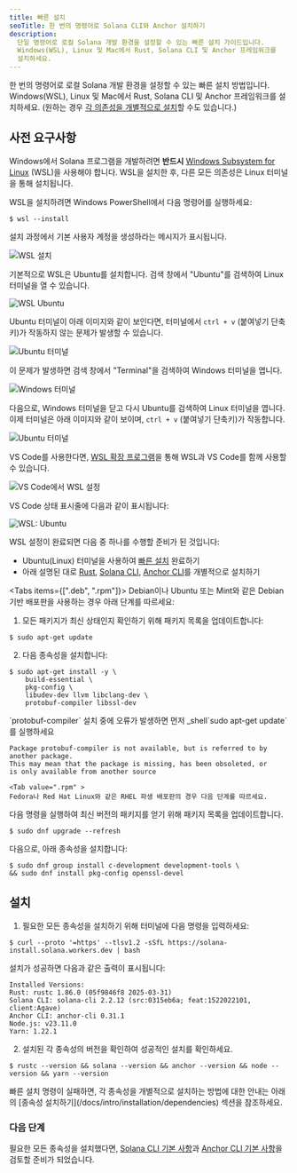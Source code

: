 ```yaml
---
title: 빠른 설치
seoTitle: 한 번의 명령어로 Solana CLI와 Anchor 설치하기
description:
  단일 명령어로 로컬 Solana 개발 환경을 설정할 수 있는 빠른 설치 가이드입니다.
  Windows(WSL), Linux 및 Mac에서 Rust, Solana CLI 및 Anchor 프레임워크를
  설치하세요.
---
```


한 번의 명령어로 로컬 Solana 개발 환경을 설정할 수 있는 빠른 설치 방법입니다.
Windows(WSL), Linux 및 Mac에서 Rust, Solana CLI 및 Anchor 프레임워크를
설치하세요. (원하는 경우
[각 의존성을 개별적으로 설치](/docs/intro/installation/dependencies)할 수도
있습니다.)

## 사전 요구사항

<Accordions>
<Accordion title="Windows">

Windows에서 Solana 프로그램을 개발하려면 **반드시**
[Windows Subsystem for Linux](https://learn.microsoft.com/en-us/windows/wsl/install)
(WSL)을 사용해야 합니다. WSL을 설치한 후, 다른 모든 의존성은 Linux 터미널을 통해
설치됩니다.

WSL을 설치하려면 Windows PowerShell에서 다음 명령어를 실행하세요:

```terminal
$ wsl --install
```

설치 과정에서 기본 사용자 계정을 생성하라는 메시지가 표시됩니다.

![WSL 설치](/assets/docs/intro/installation/wsl-install.png)

기본적으로 WSL은 Ubuntu를 설치합니다. 검색 창에서 "Ubuntu"를 검색하여 Linux
터미널을 열 수 있습니다.

![WSL Ubuntu](/assets/docs/intro/installation/wsl-ubuntu-search.png)

Ubuntu 터미널이 아래 이미지와 같이 보인다면, 터미널에서 `ctrl + v` (붙여넣기
단축키)가 작동하지 않는 문제가 발생할 수 있습니다.

![Ubuntu 터미널](/assets/docs/intro/installation/wsl-ubuntu-terminal-1.png)

이 문제가 발생하면 검색 창에서 "Terminal"을 검색하여 Windows 터미널을 엽니다.

![Windows 터미널](/assets/docs/intro/installation/wsl-windows-terminal.png)

다음으로, Windows 터미널을 닫고 다시 Ubuntu를 검색하여 Linux 터미널을 엽니다.
이제 터미널은 아래 이미지와 같이 보이며, `ctrl + v` (붙여넣기 단축키)가
작동합니다.

![Ubuntu 터미널](/assets/docs/intro/installation/wsl-ubuntu-terminal-2.png)

VS Code를 사용한다면,
[WSL 확장 프로그램](https://code.visualstudio.com/docs/remote/wsl-tutorial)을
통해 WSL과 VS Code를 함께 사용할 수 있습니다.

![VS Code에서 WSL 설정](/assets/docs/intro/installation/wsl-vscode.png)

VS Code 상태 표시줄에 다음과 같이 표시됩니다:

![WSL: Ubuntu](/assets/docs/intro/installation/wsl-vscode-ubuntu.png)

WSL 설정이 완료되면 다음 중 하나를 수행할 준비가 된 것입니다:

- Ubuntu(Linux) 터미널을 사용하여 [빠른 설치](#installation) 완료하기
- 아래 설명된 대로 [Rust](/docs/intro/installation/dependencies#install-rust),
  [Solana CLI](/docs/intro/installation/dependencies#install-solana-cli),
  [Anchor CLI](/docs/intro/installation/dependencies#install-anchor-cli)를
  개별적으로 설치하기

</Accordion>
<Accordion title="Linux">

<Tabs items={[".deb", ".rpm"]}>
<Tab value=".deb" >
Debian이나 Ubuntu 또는 Mint와 같은 Debian 기반 배포판을 사용하는 경우 아래 단계를 따르세요:

1. 모든 패키지가 최신 상태인지 확인하기 위해 패키지 목록을 업데이트합니다:

```terminal
$ sudo apt-get update
```

2. 다음 종속성을 설치합니다:

```terminal
$ sudo apt-get install -y \
    build-essential \
    pkg-config \
    libudev-dev llvm libclang-dev \
    protobuf-compiler libssl-dev
```

<Callout>
`protobuf-compiler` 설치 중에 오류가 발생하면 먼저 _shell`sudo apt-get update`를 실행하세요

```
Package protobuf-compiler is not available, but is referred to by another package.
This may mean that the package is missing, has been obsoleted, or
is only available from another source
```

</Callout>

  </Tab>

    <Tab value=".rpm" >
    Fedora나 Red Hat Linux와 같은 RHEL 파생 배포판의 경우 다음 단계를 따르세요.

다음 명령을 실행하여 최신 버전의 패키지를 얻기 위해 패키지 목록을
업데이트합니다.

```terminal
$ sudo dnf upgrade --refresh
```

다음으로, 아래 종속성을 설치합니다:

```terminal
$ sudo dnf group install c-development development-tools \
&& sudo dnf install pkg-config openssl-devel
```

  </Tab>
</Tabs>

</Accordion>
</Accordions>

## 설치

1. 필요한 모든 종속성을 설치하기 위해 터미널에 다음 명령을 입력하세요:

```terminal
$ curl --proto '=https' --tlsv1.2 -sSfL https://solana-install.solana.workers.dev | bash
```

설치가 성공하면 다음과 같은 출력이 표시됩니다:

```
Installed Versions:
Rust: rustc 1.86.0 (05f9846f8 2025-03-31)
Solana CLI: solana-cli 2.2.12 (src:0315eb6a; feat:1522022101, client:Agave)
Anchor CLI: anchor-cli 0.31.1
Node.js: v23.11.0
Yarn: 1.22.1
```

2. 설치된 각 종속성의 버전을 확인하여 성공적인 설치를 확인하세요.

```terminal
$ rustc --version && solana --version && anchor --version && node --version && yarn --version
```

<Callout>
  빠른 설치 명령이 실패하면, 각 종속성을 개별적으로 설치하는 방법에 대한 안내는
  아래의 [종속성 설치하기](/docs/intro/installation/dependencies) 섹션을
  참조하세요.
</Callout>

### 다음 단계

필요한 모든 종속성을 설치했다면,
[Solana CLI 기본 사항](/docs/intro/installation/solana-cli-basics)과
[Anchor CLI 기본 사항](/docs/intro/installation/anchor-cli-basics)을 검토할
준비가 되었습니다.
